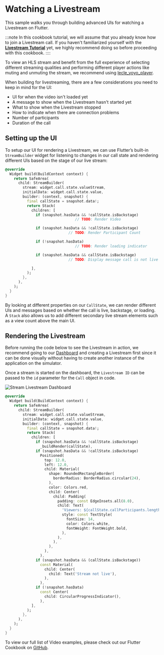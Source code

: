 # Watching a Livestream

This sample walks you through building advanced UIs for watching a Livestream on Flutter.

:::note
In this cookbook tutorial, we will assume that you already know how to join a Livestream call. If you haven't familiarized yourself with the **[Livestream Tutorial](https://getstream.io/video/docs/flutter/livestreaming/)** yet, we highly recommend doing so before proceeding with this cookbook.
::::

To view an HLS stream and benefit from the full experience of selecting different streaming qualities and performing different player actions like muting and unmuting the stream, we recommend using [lecle_yoyo_player](https://pub.dev/packages/lecle_yoyo_player).

When building for livestreaming, there are a few considerations you need to keep in mind for the UI:

- UI for when the video isn't loaded yet
- A message to show when the Livestream hasn't started yet
- What to show when the Livestream stopped
- How to indicate when there are connection problems
- Number of participants
- Duration of the call

## Setting up the UI
To setup our UI for rendering a Livestream, we can use Flutter’s built-in `StreamBuilder` widget for listening to changes in our call state and rendering different UIs based on the stage of our live stream:

```dart
@override
  Widget build(BuildContext context) {
    return SafeArea(
      child: StreamBuilder(
        stream: widget.call.state.valueStream,
        initialData: widget.call.state.value,
        builder: (context, snapshot) {
          final callState = snapshot.data!;
          return Stack(
            children: [
              if (snapshot.hasData && !callState.isBackstage)
								// TODO: Render Video

              if (snapshot.hasData && !callState.isBackstage)
							 // TODO: Render Participant Count

              if (!snapshot.hasData)
								// TODO: Render loading indicator

              if (snapshot.hasData && callState.isBackstage)
							 // TODO: Display message call is not live

            ],
          );
        },
      ),
    );
  }
}
```

By looking at different properties on our `CallState`, we can render different UIs and messages based on whether the call is live, backstage, or loading. A `Stack` also allows us to add different secondary live stream elements such as a view count above the main UI.

## Rendering the Livestream
Before running the code below to see the Livestream in action, we recommend going to our [Dashboard](https://dashboard.getstream.io/) and creating a Livestream first since it can be done visually without having to create another instance of the application on the simulator.

Once a stream is started on the dashboard, the `Livestream ID` can be passed to the `id` parameter for the `Call` object in code.

![Stream Livestream Dashboard](../assets/cookbook/livestreaming-dashboard.png)

```dart
@override
  Widget build(BuildContext context) {
    return SafeArea(
      child: StreamBuilder(
        stream: widget.call.state.valueStream,
        initialData: widget.call.state.value,
        builder: (context, snapshot) {
          final callState = snapshot.data!;
          return Stack(
            children: [
              if (snapshot.hasData && !callState.isBackstage)
                _buildRender(callState),
              if (snapshot.hasData && !callState.isBackstage)
                Positioned(
                  top: 12.0,
                  left: 12.0,
                  child: Material(
                    shape: RoundedRectangleBorder(
                      borderRadius: BorderRadius.circular(24),
                    ),
                    color: Colors.red,
                    child: Center(
                      child: Padding(
                        padding: const EdgeInsets.all(8.0),
                        child: Text(
                          'Viewers: ${callState.callParticipants.length - 1}',
                          style: const TextStyle(
                            fontSize: 14,
                            color: Colors.white,
                            fontWeight: FontWeight.bold,
                          ),
                        ),
                      ),
                    ),
                  ),
                ),
              if (snapshot.hasData && (callState.isBackstage))
                const Material(
                  child: Center(
                    child: Text('Stream not live'),
                  ),
                ),
              if (!snapshot.hasData)
                const Center(
                  child: CircularProgressIndicator(),
                ),
            ],
          );
        },
      ),
    );
  }
}
```

To view our full list of Video examples, please check out our Flutter Cookbook on [GitHub](https://github.com/GetStream/flutter-video-samples).